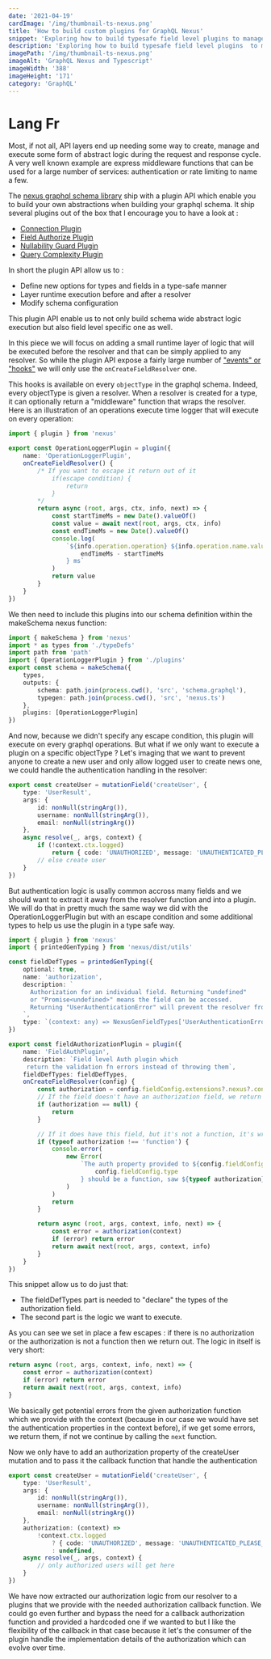 ```yaml
---
date: '2021-04-19'
cardImage: '/img/thumbnail-ts-nexus.png'
title: 'How to build custom plugins for GraphQL Nexus'
snippet: 'Exploring how to build typesafe field level plugins to manage and execute field level "middlewares" with the graphql nexus framework.'
description: 'Exploring how to build typesafe field level plugins  to manage and execute field level "middlewares" with the graphql nexus framework.'
imagePath: '/img/thumbnail-ts-nexus.png'
imageAlt: 'GraphQL Nexus and Typescript'
imageWidth: '388'
imageHeight: '171'
category: 'GraphQL'
---
```



# Lang Fr

<PostIntro date='Apr 19th 2021' category='GraphQL' />

Most, if not all, API layers end up needing some way to create, manage and execute some form of abstract logic during the request and response cycle.
A very well known example are express middleware functions that can be used for a large number of services: authentication or rate limiting to name a few.

The [nexus graphql schema library](https://nexusjs.org/) ship with a plugin API which enable you to build your own abstractions when building your graphql schema. It ship several plugins out of the box that I encourage you to have a look at :

-   [Connection Plugin](https://nexusjs.org/docs/plugins/connection)
-   [Field Authorize Plugin](https://nexusjs.org/docs/plugins/field-authorize)
-   [Nullability Guard Plugin](https://nexusjs.org/docs/plugins/nullability-guard)
-   [Query Complexity Plugin](https://nexusjs.org/docs/plugins/query-complexity)

In short the plugin API allow us to :

-   Define new options for types and fields in a type-safe manner
-   Layer runtime execution before and after a resolver
-   Modify schema configuration

This plugin API enable us to not only build schema wide abstract logic execution but also field level specific one as well.

In this piece we will focus on adding a small runtime layer of logic that will be executed before the resolver and that can be simply applied to any resolver.
So while the plugin API expose a fairly large number of ["events" or "hooks"](https://nexusjs.org/docs/api/plugins) we will only use the `onCreateFieldResolver` one.

This hooks is available on every `objectType` in the graphql schema. Indeed, every objectType is given a resolver.
When a resolver is created for a type, it can optionally return a "middleware" function that wraps the resolver.
Here is an illustration of an operations execute time logger that will execute on every operation:

```typescript
import { plugin } from 'nexus'

export const OperationLoggerPlugin = plugin({
	name: 'OperationLoggerPlugin',
	onCreateFieldResolver() {
		/* If you want to escape it return out of it
			if(escape condition) {
				return 
			}
		*/
		return async (root, args, ctx, info, next) => {
			const startTimeMs = new Date().valueOf()
			const value = await next(root, args, ctx, info)
			const endTimeMs = new Date().valueOf()
			console.log(
				`${info.operation.operation} ${info.operation.name.value} took ${
					endTimeMs - startTimeMs
				} ms`
			)
			return value
		}
	}
})
```

We then need to include this plugins into our schema definition within the makeSchema nexus function:

```typescript
import { makeSchema } from 'nexus'
import * as types from './typeDefs'
import path from 'path'
import { OperationLoggerPlugin } from './plugins'
export const schema = makeSchema({
	types,
	outputs: {
		schema: path.join(process.cwd(), 'src', 'schema.graphql'),
		typegen: path.join(process.cwd(), 'src', 'nexus.ts')
	},
	plugins: [OperationLoggerPlugin]
})
```

And now, because we didn't specify any escape condition, this plugin will execute on every graphql operations.
But what if we only want to execute a plugin on a specific objectType ?
Let's imaging that we want to prevent anyone to create a new user and only allow logged user to create news one, we could handle the authentication handling in the resolver:

```typescript
export const createUser = mutationField('createUser', {
	type: 'UserResult',
	args: {
		id: nonNull(stringArg()),
		username: nonNull(stringArg()),
		email: nonNull(stringArg())
	},
	async resolve(_, args, context) {
		if (!context.ctx.logged)
			return { code: 'UNAUTHORIZED', message: 'UNAUTHENTICATED_PLEASE_LOGIN' }
		// else create user
	}
})
```

But authentication logic is usally common accross many fields and we should want to extract it away from the resolver function and into a plugin.
We will do that in pretty much the same way we did with the OperationLoggerPlugin but with an escape condition and some additional types to help us use the plugin in a type safe way.

```typescript
import { plugin } from 'nexus'
import { printedGenTyping } from 'nexus/dist/utils'

const fieldDefTypes = printedGenTyping({
	optional: true,
	name: 'authorization',
	description: `
      Authorization for an individual field. Returning "undefined"
      or "Promise<undefined>" means the field can be accessed.
      Returning "UserAuthenticationError" will prevent the resolver from executing.
    `,
	type: `(context: any) => NexusGenFieldTypes['UserAuthenticationError'] | undefined`
})

export const fieldAuthorizationPlugin = plugin({
	name: 'FieldAuthPlugin',
	description: `Field level Auth plugin which
     return the validation fn errors instead of throwing them`,
	fieldDefTypes: fieldDefTypes,
	onCreateFieldResolver(config) {
		const authorization = config.fieldConfig.extensions?.nexus?.config.authorization
		// If the field doesn't have an authorization field, we return out of it
		if (authorization == null) {
			return
		}

		// If it does have this field, but it's not a function, it's wrong -> print a warning
		if (typeof authorization !== 'function') {
			console.error(
				new Error(
					`The auth property provided to ${config.fieldConfig.name} with type ${
						config.fieldConfig.type
					} should be a function, saw ${typeof authorization}`
				)
			)
			return
		}

		return async (root, args, context, info, next) => {
			const error = authorization(context)
			if (error) return error
			return await next(root, args, context, info)
		}
	}
})
```

This snippet allow us to do just that:

-   The fieldDefTypes part is needed to "declare" the types of the authorization field.
-   The second part is the logic we want to execute.

As you can see we set in place a few escapes : if there is no authorization or the authorization is not a function then we return out.
The logic in itself is very short:

```typescript
return async (root, args, context, info, next) => {
	const error = authorization(context)
	if (error) return error
	return await next(root, args, context, info)
}
```

We basically get potential errors from the given authorization function which we provide with the context (because in our case we would have set the authentication properties in the context before), if we get some errors, we return them, if not we continue by calling the `next` function.

Now we only have to add an authorization property of the createUser mutation and to pass it the callback function that handle the authentication

```typescript
export const createUser = mutationField('createUser', {
	type: 'UserResult',
	args: {
		id: nonNull(stringArg()),
		username: nonNull(stringArg()),
		email: nonNull(stringArg())
	},
	authorization: (context) =>
		!context.ctx.logged
			? { code: 'UNAUTHORIZED', message: 'UNAUTHENTICATED_PLEASE_LOGIN' }
			: undefined,
	async resolve(_, args, context) {
		// only authorized users will get here
	}
})
```

We have now extracted our authorization logic from our resolver to a plugins that we provide with the needed authorization callback function.
We could go even further and bypass the need for a callback authorization function and provided a hardcoded one if we wanted to but I like the flexibility of the callback in that case because it let's the consumer of the plugin handle the implementation details of the authorization which can evolve over time.
